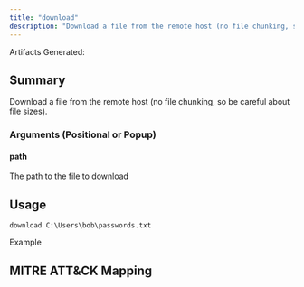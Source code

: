 ```yaml
---
title: "download"
description: "Download a file from the remote host (no file chunking, so be careful about file sizes)."
---
```


<Info>
Artifacts Generated: 
</Info>

## Summary

Download a file from the remote host (no file chunking, so be careful about file sizes).

### Arguments (Positional or Popup)

#### path
The path to the file to download

## Usage
```
download C:\Users\bob\passwords.txt
```

Example


## MITRE ATT&CK Mapping
